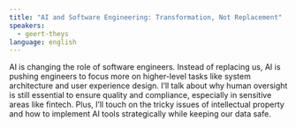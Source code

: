 ```yaml
---
title: "AI and Software Engineering: Transformation, Not Replacement"
speakers:
  - geert-theys
language: english
---
```


AI is changing the role of software engineers. Instead of replacing us, AI is pushing engineers to focus more on higher-level tasks like system architecture
and user experience design. I’ll talk about why human oversight is still essential to ensure quality and compliance, especially in sensitive areas like fintech.
Plus, I’ll touch on the tricky issues of intellectual property and how to implement AI tools strategically while keeping our data safe.



